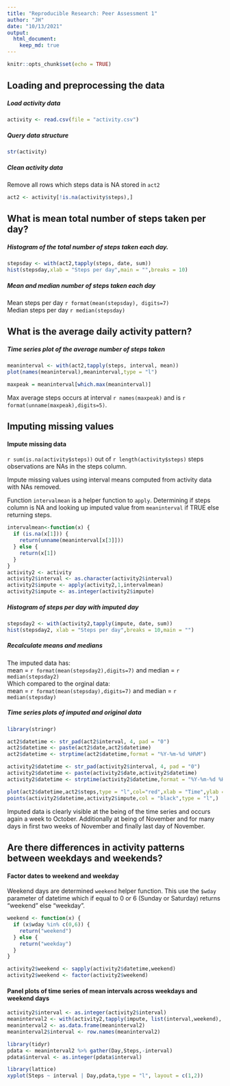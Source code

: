 ```yaml
---
title: "Reproducible Research: Peer Assessment 1"
author: "JH"
date: "10/13/2021"
output: 
  html_document:
    keep_md: true
---
```


```r
knitr::opts_chunk$set(echo = TRUE)
```

## Loading and preprocessing the data

##### Load activity data

```r
activity <- read.csv(file = "activity.csv")
```


##### Query data structure

```r

str(activity)

```
##### Clean activity data

Remove all rows which steps data is NA stored in `act2`

```r

act2 <- activity[!is.na(activity$steps),]

```

## What is mean total number of steps taken per day?

##### Histogram of the total number of steps taken each day.

```r

stepsday <- with(act2,tapply(steps, date, sum))
hist(stepsday,xlab = "Steps per day",main = "",breaks = 10)

```

##### Mean and median number of steps taken each day

Mean steps per day `r format(mean(stepsday), digits=7)`  
Median steps per day `r median(stepsday)`

## What is the average daily activity pattern?

##### Time series plot of the average number of steps taken

```r
meaninterval <- with(act2,tapply(steps, interval, mean))
plot(names(meaninterval),meaninterval,type = "l")

maxpeak = meaninterval[which.max(meaninterval)]
```

Max average steps occurs at interval `r names(maxpeak)` and is `r format(unname(maxpeak),digits=5)`.

## Imputing missing values

#### Impute missing data

`r sum(is.na(activity$steps))` out of `r length(activity$steps)` steps observations are NAs in the steps column.


Impute missing values using interval means computed from activity data with NAs removed.

Function `intervalmean` is a helper function to `apply`. Determining if steps column is NA and looking up
imputed value from `meaninterval` if TRUE else returning steps.

```r
intervalmean<-function(x) {
  if (is.na(x[1])) {
    return(unname(meaninterval[x[3]]))
  } else {
    return(x[1])
  }
}
activity2 <- activity
activity2$interval <- as.character(activity2$interval)
activity2$impute <- apply(activity2,1,intervalmean)
activity2$impute <- as.integer(activity2$impute)

```


##### Histogram of steps per day with imputed day

```r
stepsday2 <- with(activity2,tapply(impute, date, sum))
hist(stepsday2, xlab = "Steps per day",breaks = 10,main = "")
```

##### Recalculate means and medians

The imputed data has:  
mean = `r format(mean(stepsday2),digits=7)` and median = `r median(stepsday2)`  
Which compared to the orginal data:  
mean = `r format(mean(stepsday),digits=7)` and median = `r median(stepsday)`

##### Time series plots of imputed and original data

```r
library(stringr)

act2$datetime <- str_pad(act2$interval, 4, pad = "0")
act2$datetime <- paste(act2$date,act2$datetime)
act2$datetime <- strptime(act2$datetime,format = "%Y-%m-%d %H%M")

activity2$datetime <- str_pad(activity2$interval, 4, pad = "0")
activity2$datetime <- paste(activity2$date,activity2$datetime)
activity2$datetime <- strptime(activity2$datetime,format = "%Y-%m-%d %H%M")

plot(act2$datetime,act2$steps,type = "l",col="red",xlab = "Time",ylab = "Steps taken")
points(activity2$datetime,activity2$impute,col = "black",type = "l",)

```

Imputed data is clearly visible at the being of the time series and occurs again a week to October.
Additionally at being of November and for many days in first two weeks of November and finally last day of November.

## Are there differences in activity patterns between weekdays and weekends?

#### Factor dates to weekend and weekday

Weekend days are determined `weekend` helper function. This use the `$wday` parameter of datetime which if equal to 0 or 6 (Sunday or Saturday) returns "weekend" else "weekday".

```r

weekend <- function(x) {
  if (x$wday %in% c(0,6)) {
    return("weekend")
  } else {
    return("weekday")
  }
}

activity2$weekend <- sapply(activity2$datetime,weekend)
activity2$weekend <- factor(activity2$weekend)
```

#### Panel plots of time series of mean intervals across weekdays and weekend days

```r

activity2$interval <- as.integer(activity2$interval)
meaninterval2 <- with(activity2,tapply(impute, list(interval,weekend), mean))
meaninterval2 <- as.data.frame(meaninterval2)
meaninterval2$interval <- row.names(meaninterval2)

library(tidyr)
pdata <- meaninterval2 %>% gather(Day,Steps,-interval)
pdata$interval <- as.integer(pdata$interval)

library(lattice)
xyplot(Steps ~ interval | Day,pdata,type = "l", layout = c(1,2))

```

